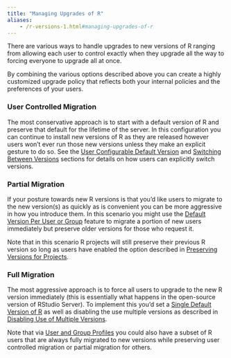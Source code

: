 ```yaml
---
title: "Managing Upgrades of R"
aliases:
	- /r-versions-1.html#managing-upgrades-of-r
---
```


There are various ways to handle upgrades to new versions of R ranging from allowing each user to control exactly when they upgrade all the way to forcing everyone to upgrade all at once. 

By combining the various options described above you can create a highly customized upgrade policy that reflects both your internal policies and the preferences of your users.

### User Controlled Migration

The most conservative approach is to start with a default version of R and preserve that default for the lifetime of the server. In this configuration you can continue to install new versions of R as they are released however users won't ever run those new versions unless they make an explicit gesture to do so. See the [User Configurable Default Version](configuring_default.qmd#user-configurable-default-version) and [Switching Between Versions](using_multiple_versions_of_r.qmd#switching-between-versions) sections for details on how users can explicitly switch versions.

### Partial Migration

If your posture towards new R versions is that you'd like users to migrate to the new version(s) as quickly as is convenient you can be more aggressive in how you introduce them. In this scenario you might use the [Default Version Per User or Group](configuring_default.qmd#default-version-per-user-or-group) feature to migrate a portion of new users immediately but preserve older versions for those who request it.

Note that in this scenario R projects will still preserve their previous R version so long as users have enabled the option described in [Preserving Versions for Projects](using_multiple_versions_of_r.qmd#preserving-versions-for-projects).

### Full Migration

The most aggressive approach is to force all users to upgrade to the new R version immediately (this is essentially what happens in the open-source version of RStudio Server). To implement this you'd set a [Single Default Version of R](configuring_default.qmd#single-default-version-of-r) as well as disabling the use multiple versions as described in [Disabling Use of Multiple Versions](using_multiple_versions_of_r.qmd#disabling-use-of-multiple-versions).

Note that via [User and Group Profiles](../r_sessions/user_and_group_profiles.html#user-and-group-profiles) you could also have a subset of R users that are always fully migrated to new versions while preserving user controlled migration or partial migration for others.  


